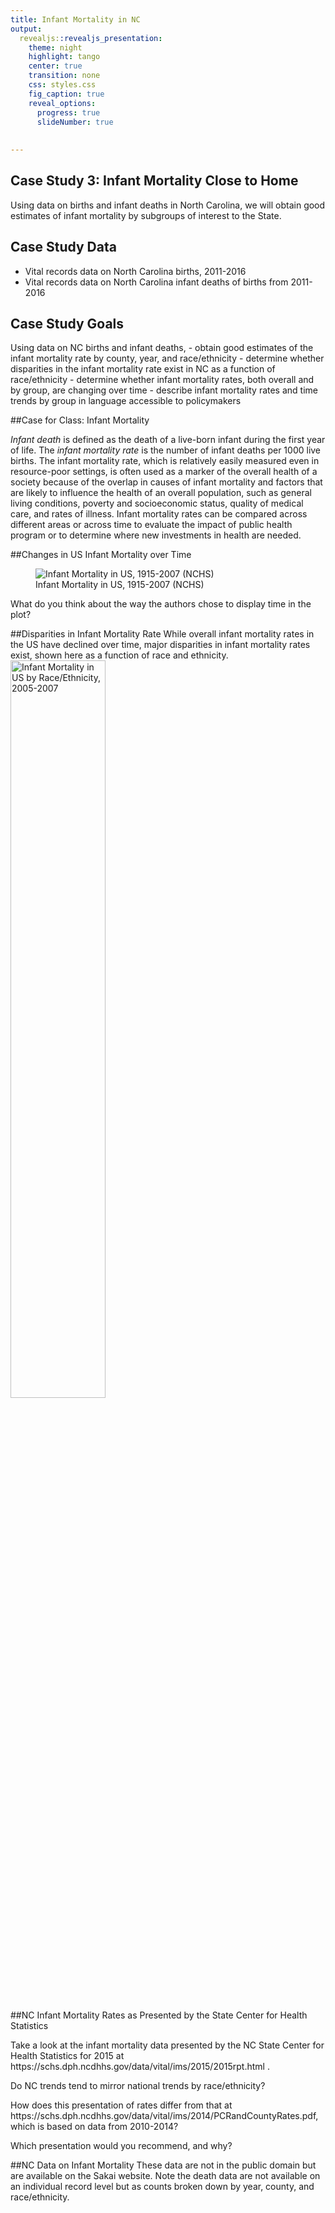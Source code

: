 ```yaml
---
title: Infant Mortality in NC
output: 
  revealjs::revealjs_presentation:
    theme: night
    highlight: tango
    center: true
    transition: none
    css: styles.css
    fig_caption: true
    reveal_options:
      progress: true
      slideNumber: true
      
  
---
```



## Case Study 3: Infant Mortality Close to Home

Using data on births and infant deaths in North Carolina, we will obtain good estimates of infant mortality by subgroups of interest to the State.



## Case Study Data

- Vital records data on North Carolina births, 2011-2016
- Vital records data on North Carolina infant deaths of births from 2011-2016

## Case Study Goals

Using data on NC births and infant deaths,
- obtain good estimates of the infant mortality rate by county, year, and race/ethnicity
- determine whether disparities in the infant mortality rate exist in NC as a function of race/ethnicity
- determine whether infant mortality rates, both overall and by group, are changing over time
- describe infant mortality rates and time trends by group in language accessible to policymakers

##Case for Class: Infant Mortality

*Infant death* is defined as the death of a live-born infant during the first year of life. The *infant mortality rate* is the number of infant deaths per 1000 live births. The infant mortality rate, which is relatively easily measured even in resource-poor settings, is often used as a marker of the overall health of a society because of the overlap in causes of infant mortality and factors that are likely to influence the health of an overall population, such as general living conditions, poverty and socioeconomic status, quality of medical care, and rates of illness. Infant mortality rates can be compared across different areas or across time to evaluate the impact of public health program or to determine where new investments in health are needed.

##Changes in US Infant Mortality over Time

![Infant Mortality in US, 1915-2007 (NCHS)](figures/infantmortality.png)

What do you think about the way the authors chose to display time in the plot?

##Disparities in Infant Mortality Rate
While overall infant mortality rates in the US have declined over time, major disparities in infant mortality rates exist, shown here as a function of race and ethnicity.
![Infant Mortality in US by Race/Ethnicity, 2005-2007](figures/infantmortalityrace.png){width=55%}

##NC Infant Mortality Rates as Presented by the State Center for Health Statistics

Take a look at the infant mortality data presented by the NC State Center for Health Statistics for 2015 at https://schs.dph.ncdhhs.gov/data/vital/ims/2015/2015rpt.html .

Do NC trends tend to mirror national trends by race/ethnicity?

How does this presentation of rates differ from that at https://schs.dph.ncdhhs.gov/data/vital/ims/2014/PCRandCountyRates.pdf, which is based on data from 2010-2014?

Which presentation would you recommend, and why?

##NC Data on Infant Mortality
These data are not in the public domain but are available on the Sakai website. Note the death data are not available on an individual record level but as counts broken down by year, county, and race/ethnicity.





